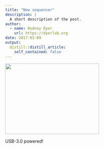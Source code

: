 ```yaml
---
title: "New sequencer"
description: |
  A short description of the post.
author:
  - name: Rodney Dyer
    url: https://dyerlab.org
date: 2017-03-09
output:
  distill::distill_article:
    self_contained: false
---
```





<img class="aligncenter size-medium wp-image-1120" src="https://dyerlab.bio.vcu.edu/wp-content/uploads/sites/4831/2017/03/IMG_0217-300x225.jpg" alt="" width="300" height="225" srcset="wp-content/uploads/2017/03/IMG_0217-300x225.jpg 300w, wp-content/uploads/2017/03/IMG_0217-768x576.jpg 768w, wp-content/uploads/2017/03/IMG_0217-1024x768.jpg 1024w, wp-content/uploads/2017/03/IMG_0217-1568x1176.jpg 1568w" sizes="(max-width: 300px) 100vw, 300px" />

USB-3.0 powered!
 
 
 
